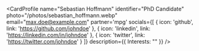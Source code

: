
<CardProfile 
    name="Sebastian Hoffmann"
    identifier="PhD Candidate"
    photo="/photos/sebastian_hoffmann.webp"
    email="max.doe@example.com"
    partner='mpg'
    socials={[
        {
            icon: 'github',
            link: 'https://github.com/johndoe'
        },
        {
            icon: 'linkedin',
            link: 'https://linkedin.com/in/johndoe'
        },
        {
            icon: 'twitter',
            link: 'https://twitter.com/johndoe'
        }
        ]}
    description={{
        Interests: ""
    }}
/>
